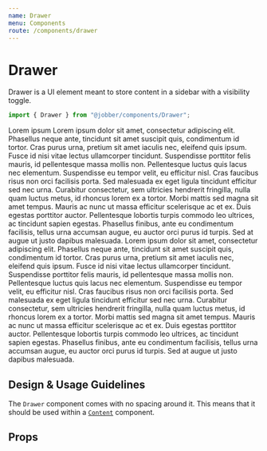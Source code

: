 ```yaml
---
name: Drawer
menu: Components
route: /components/drawer
---
```



# Drawer

<ComponentStatus stage="pre" responsive="no" accessible="no" />

Drawer is a UI element meant to store content in a sidebar with a visibility
toggle.

```ts
import { Drawer } from "@jobber/components/Drawer";
```

<Playground>
  <div style={{
    display: 'grid',
    'grid-template-columns': '[main] auto [sidebar] minmax(min-content, max-content)',
    'grid-gap': '16px',
    'height': '600px'
  }}>
    <Content>
      <Heading level={2}>Lorem ipsum</Heading>
      Lorem ipsum dolor sit amet, consectetur adipiscing elit. Phasellus neque ante, tincidunt sit amet suscipit quis, condimentum id tortor. Cras purus urna, pretium sit amet iaculis nec, eleifend quis ipsum. Fusce id nisi vitae lectus ullamcorper tincidunt. Suspendisse porttitor felis mauris, id pellentesque massa mollis non. Pellentesque luctus quis lacus nec elementum. Suspendisse eu tempor velit, eu efficitur nisl. Cras faucibus risus non orci facilisis porta. Sed malesuada ex eget ligula tincidunt efficitur sed nec urna. Curabitur consectetur, sem ultricies hendrerit fringilla, nulla quam luctus metus, id rhoncus lorem ex a tortor. Morbi mattis sed magna sit amet tempus. Mauris ac nunc ut massa efficitur scelerisque ac et ex. Duis egestas porttitor auctor. Pellentesque lobortis turpis commodo leo ultrices, ac tincidunt sapien egestas. Phasellus finibus, ante eu condimentum facilisis, tellus urna accumsan augue, eu auctor orci purus id turpis. Sed at augue ut justo dapibus malesuada. </Content>
    <Drawer title="A drawer">
      <Content>Lorem ipsum dolor sit amet, consectetur adipiscing elit. Phasellus neque ante, tincidunt sit amet suscipit quis, condimentum id tortor. Cras purus urna, pretium sit amet iaculis nec, eleifend quis ipsum. Fusce id nisi vitae lectus ullamcorper tincidunt. Suspendisse porttitor felis mauris, id pellentesque massa mollis non. Pellentesque luctus quis lacus nec elementum. Suspendisse eu tempor velit, eu efficitur nisl. Cras faucibus risus non orci facilisis porta. Sed malesuada ex eget ligula tincidunt efficitur sed nec urna. Curabitur consectetur, sem ultricies hendrerit fringilla, nulla quam luctus metus, id rhoncus lorem ex a tortor. Morbi mattis sed magna sit amet tempus. Mauris ac nunc ut massa efficitur scelerisque ac et ex. Duis egestas porttitor auctor. Pellentesque lobortis turpis commodo leo ultrices, ac tincidunt sapien egestas. Phasellus finibus, ante eu condimentum facilisis, tellus urna accumsan augue, eu auctor orci purus id turpis. Sed at augue ut justo dapibus malesuada. </Content>
    </Drawer>

  </div>
</Playground>

## Design & Usage Guidelines

The `Drawer` component comes with no spacing around it. This means that it
should be used within a [`Content`](/components/content) component.

## Props

<Props of={Drawer} />
